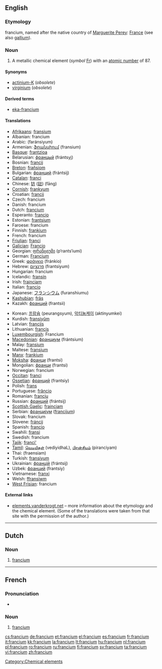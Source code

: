 {{also|Francium}}
==English==
{{elements|Fr|radon|Rn|radium|Ra}}

{{wikipedia}}

===Etymology===
{{NL.}} francium, named after the native country of [[:w:Marguerite Perey|Marguerite Perey]]: [[France]] (see also [[gallium]]).

===Noun===
{{en-noun|-}}

# A metallic chemical element (''symbol'' [[Fr]]) with an [[atomic number]] of 87.

====Synonyms====
* [[actinium-K]] (''obsolete'')
* [[virginium]] (''obsolete'')

====Derived terms====
* [[eka-francium]]

====Translations====
{{trans-top|chemical element}}
* [[Afrikaans]]: [[fransium]]
* Albanian: francium
* Arabic: {{Arab|[[فرنسيوم]]}} (faránsiyum) {{m}}
* Armenian: [[ֆրանսիում]] (fransium)
* [[Basque]]: [[frantzioa]]
* Belarusian: [[францый]] (frántsyj) {{m}}
* Bosnian: [[francij]]
* [[Breton]]: [[frañsiom]]
* Bulgarian: [[франций]] (frántsij) {{m}}
* [[Catalan]]: [[franci]] {{m}}
* Chinese: [[钫]] ([[鍅]]) (fāng)
* [[Cornish]]: [[frankyum]]
* Croatian: [[francij]]
* Czech: francium
* Danish: francium
* Dutch: [[francium#Dutch|francium]] {{n}}
* Esperanto: [[francio]]
* Estonian: [[frantsium]]
* Faroese: francium
* Finnish: [[frankium]]
* French: francium {{m}}
* [[Friulian]]: [[franci]]
* [[Galician]]: [[Francio]]
* Georgian: [[ფრანციუმი]] (p‘rants‘iumi)
* German: [[Francium]] {{n}}
* Greek: [[φράγκιο]] (fránkio) {{n}}
* Hebrew: [[פרנציום]] (frantsiyum)
* Hungarian: francium
* Icelandic: [[fransín]]
* Irish: [[frainciam]]
* Italian: [[francio]] {{m}}
* Japanese: [[フランシウム]] (furanshiumu)
* [[Kashubian]]: [[frãs]]
* Kazakh: [[франций]] (frantsii)
{{trans-mid}}
* Korean: [[프랑슘]] (peurangsyum), [[악티늄케이]] (aktinyumkei)
* Kurdish: [[fransiyûm]]
* Latvian: [[francijs]]
* Lithuanian: [[francis]]
* [[Luxembourgish]]: Francium {{n}}
* [[Macedonian]]: [[франциум]] (frántsium) {{m}}
* Malay: [[fransium]]
* Maltese: [[fransjum]]
* [[Manx]]: [[frankium]]
* [[Moksha]]: [[франци]] (frantsi)
* Mongolian: [[франци]] (frantsi)
* Norwegian: francium
* [[Occitan]]: [[franci]]
* [[Ossetian]]: [[франций]] (frantsiy)
* Polish: [[frans]] {{m}}
* Portuguese: [[frâncio]] {{m}}
* Romanian: [[franciu]] {{n}}
* Russian: [[франций]] (frántsij) {{m}}
* [[Scottish Gaelic]]: [[frainciam]]
* Serbian: [[францијум]] ([[francijum]]) {{m}}
* Slovak: francium
* Slovene: [[fráncij]]
* Spanish: [[francio]] {{m}}
* Swahili: [[fransi]]
* Swedish: francium
* [[Tajik]]: [[franci']]
* [[Tamil]]: [[வெடியிதள்]] (vediyidhaL), [[பிரன்சியம்]] (piranciyam)
* Thai: {{Thai|[[แฟรนเซียม]]}} (fraensiam)
* Turkish: [[fransiyum]]
* Ukrainian: [[францій]] (frántsij) {{m}}
* Uzbek: [[франций]] (frantsiy)
* Vietnamese: [[franxi]]
* Welsh: [[ffransiwm]]
* [[West Frisian]]: francium {{n}}
{{trans-bottom}}

====External links====
* [http://elements.vanderkrogt.net/elem/fr.html elements.vanderkrogt.net] – more information about the etymology and the chemical element. (Some of the translations were taken from that site with the permission of the author.)

[[Category:Chemical elements]]

----

==Dutch==
{{wikipedia|lang=nl}}

===Noun===
{{infl|nl|noun|g=n}}

# {{chemical element|lang=nl}} [[francium#English|francium]]
----
==French==
{{wikipedia|lang=fr}}

===Pronunciation===
* {{IPA|lang=fr|/fʁɑ̃.sjɔm/ }}

===Noun===
{{fr-noun-unc|m}}

# {{chemical element|lang=fr}} [[#English|francium]]


[[cs:francium]]
[[de:francium]]
[[et:francium]]
[[el:francium]]
[[es:francium]]
[[fr:francium]]
[[it:francium]]
[[kk:francium]]
[[la:francium]]
[[lt:francium]]
[[hu:francium]]
[[nl:francium]]
[[pl:francium]]
[[ro:francium]]
[[ru:francium]]
[[fi:francium]]
[[sv:francium]]
[[ta:francium]]
[[vi:francium]]
[[zh:francium]]